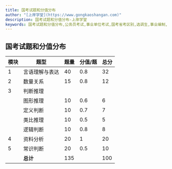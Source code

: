 ```yaml
---
title: 国考试题和分值分布
author: "[上岸学堂](https://www.gongkaoshangan.com)"
description: 国考试题和分值分布-上岸学堂
keywords: 国考试题和分值分布,公务员考试,事业单位考试,国考省考区别,选调生,事业编制,行政编制,公务员待遇,事业编待遇,考编难度,上岸学堂
---
```


## 国考试题和分值分布
| 模块 | 题型         | 题量 | 分值/题 | 总分 |
| ---- | ------------ | ---- | ------- | ---- |
| 1    | 言语理解与表达 | 40   | 0.8     | 32   |
| 2    | 数量关系      | 15   | 0.8     | 12   |
| 3    | 判断推理      |      |         |      |
|      | 图形推理      | 10   | 0.6     | 6    |
|      | 定义判断      | 10   | 0.7     | 7    |
|      | 类比推理      | 10   | 0.5     | 5    |
|      | 逻辑判断      | 10   | 0.8     | 8    |
| 4    | 资料分析      | 20   | 1       | 20   |
| 5    | 常识判断      | 20   | 0.5     | 10   |
|      | **总计**      | 135  |         | 100  |
